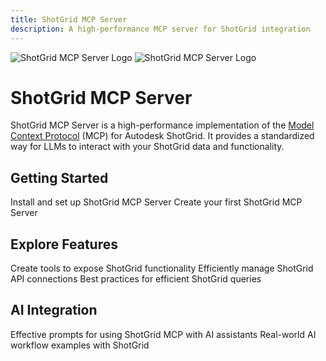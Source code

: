 ```yaml
---
title: ShotGrid MCP Server
description: A high-performance MCP server for ShotGrid integration
---
```


<img
  className="block dark:hidden"
  src="/logo/light.svg"
  alt="ShotGrid MCP Server Logo"
/>
<img
  className="hidden dark:block"
  src="/logo/dark.svg"
  alt="ShotGrid MCP Server Logo"
/>

# ShotGrid MCP Server

ShotGrid MCP Server is a high-performance implementation of the [Model Context Protocol](https://modelcontextprotocol.io/) (MCP) for Autodesk ShotGrid. It provides a standardized way for LLMs to interact with your ShotGrid data and functionality.

## Getting Started

<CardGroup cols={2}>
  <Card
    title="Installation"
    icon="download"
    href="/getting-started/installation"
  >
    Install and set up ShotGrid MCP Server
  </Card>
  <Card
    title="Quickstart"
    icon="bolt"
    href="/getting-started/quickstart"
  >
    Create your first ShotGrid MCP Server
  </Card>
</CardGroup>

## Explore Features

<CardGroup cols={3}>
  <Card
    title="Tools"
    icon="wrench"
    href="/servers/tools"
  >
    Create tools to expose ShotGrid functionality
  </Card>
  <Card
    title="Connection Pool"
    icon="database"
    href="/servers/connection-pool"
  >
    Efficiently manage ShotGrid API connections
  </Card>
  <Card
    title="Optimized Queries"
    icon="magnifying-glass"
    href="/patterns/optimized-queries"
  >
    Best practices for efficient ShotGrid queries
  </Card>
</CardGroup>

## AI Integration

<CardGroup cols={2}>
  <Card
    title="AI Prompts"
    icon="robot"
    href="/guides/ai-prompts"
  >
    Effective prompts for using ShotGrid MCP with AI assistants
  </Card>
  <Card
    title="Workflow Examples"
    icon="diagram-project"
    href="/patterns/ai-workflows"
  >
    Real-world AI workflow examples with ShotGrid
  </Card>
</CardGroup>
